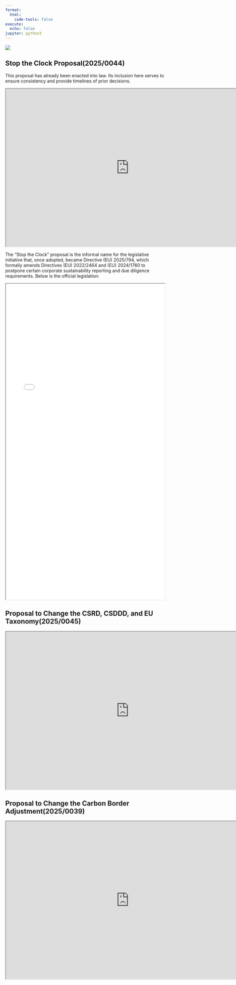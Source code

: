 ```yaml
---
format:
  html:
    code-tools: false
execute:
  echo: false
jupyter: python3
---
```

![](eulawtrackerheader.png){fig-align="center"}

## Stop the Clock Proposal(2025/0044) 
This proposal has already been enacted into law. Its inclusion here serves to ensure consistency and provide timelines of prior decisions.

```{=html}
      <iframe width="780" height="500" src="https://law-tracker.europa.eu/procedure/2025_44" title="Stop the Clock Proposal"></iframe>
```

The "Stop the Clock" proposal is the informal name for the legislative initiative that, once adopted, became Directive (EU) 2025/794, which formally amends Directives (EU) 2022/2464 and (EU) 2024/1760 to postpone certain corporate sustainability reporting and due diligence requirements. Below is the official legislation:

<iframe 
  src="2025/794.pdf" 
  width="100%" 
  height="1000" 
  title="Directive (EU) 2025/794 PDF Viewer">
</iframe>


## Proposal to Change the CSRD, CSDDD, and EU Taxonomy(2025/0045)

```{=html}
      <iframe width="780" height="500" src="https://law-tracker.europa.eu/procedure/2025_45" title="CSRD and CSDDD Proposal"></iframe>
```

## Proposal to Change the Carbon Border Adjustment(2025/0039)

```{=html}
      <iframe width="780" height="500" src="https://law-tracker.europa.eu/procedure/2025_39" title="CBAM Proposal"></iframe>
```